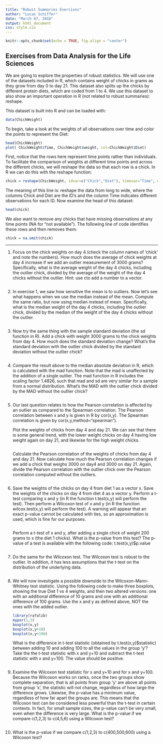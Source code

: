 ```yaml
---
title: "Robust Summaries Exercises"
author: "Lucas Schiffer"
date: "March 07, 2016"
output: html_document
css: style.css
---
```


```r
knitr::opts_chunk$set(echo = TRUE, fig.align = "center")
```

## Exercises from Data Analysis for the Life Sciences

We are going to explore the properties of robust statistics. We will use one of the datasets included in R, which contains weight of chicks in grams as they grow from day 0 to day 21. This dataset also splits up the chicks by different protein diets, which are coded from 1 to 4. We use this dataset to also show an important operation in R (not related to robust summaries): reshape.

This dataset is built into R and can be loaded with:

```r
data(ChickWeight)
```

To begin, take a look at the weights of all observations over time and color the points to represent the Diet:

```r
head(ChickWeight)
plot( ChickWeight$Time, ChickWeight$weight, col=ChickWeight$Diet)
```

First, notice that the rows here represent time points rather than individuals. To facilitate the comparison of weights at different time points and across the different chicks, we will reshape the data so that each row is a chick. In R we can do this with the reshape function:

```r
chick = reshape(ChickWeight, idvar=c("Chick","Diet"), timevar="Time", direction="wide")
```

The meaning of this line is: reshape the data from long to wide, where the columns Chick and Diet are the ID’s and the column Time indicates different observations for each ID. Now examine the head of this dataset:

```r
head(chick)
```

We also want to remove any chicks that have missing observations at any time points (NA for “not available”). The following line of code identifies these rows and then removes them:

```r
chick = na.omit(chick)
```

***

1. Focus on the chick weights on day 4 (check the column names of ‘chick’ and note the numbers). How much does the average of chick weights at day 4 increase if we add an outlier measurement of 3000 grams? Specifically, what is the average weight of the day 4 chicks, including the outlier chick, divided by the average of the weight of the day 4 chicks without the outlier. Hint: use cto add a number to a vector.

    ```r
    
    ```

2. In exercise 1, we saw how sensitive the mean is to outliers. Now let’s see what happens when we use the median instead of the mean. Compute the same ratio, but now using median instead of mean. Specifically, what is the median weight of the day 4 chicks, including the outlier chick, divided by the median of the weight of the day 4 chicks without the outlier.

    ```r
    
    ```

3. Now try the same thing with the sample standard deviation (the sd function in R). Add a chick with weight 3000 grams to the chick weights from day 4. How much does the standard deviation change? What’s the standard deviation with the outlier chick divided by the standard deviation without the outlier chick?

    ```r
    
    ```

4. Compare the result above to the median absolute deviation in R, which is calculated with the mad function. Note that the mad is unaffected by the addition of a single outlier. The mad function in R includes the scaling factor 1.4826, such that mad and sd are very similar for a sample from a normal distribution. What’s the MAD with the outlier chick divided by the MAD without the outlier chick?

    ```r
    
    ```

5. Our last question relates to how the Pearson correlation is affected by an outlier as compared to the Spearman correlation. The Pearson correlation between x and y is given in R by cor(x,y). The Spearman correlation is given by cor(x,y,method="spearman").

    Plot the weights of chicks from day 4 and day 21. We can see that there is some general trend, with the lower weight chicks on day 4 having low weight again on day 21, and likewise for the high weight chicks.

    ```r
    
    ```

    Calculate the Pearson correlation of the weights of chicks from day 4 and day 21. Now calculate how much the Pearson correlation changes if we add a chick that weighs 3000 on day4 and 3000 on day 21. Again, divide the Pearson correlation with the outlier chick over the Pearson correlation computed without the outliers.

    ```r
    
    ```

6. Save the weights of the chicks on day 4 from diet 1 as a vector x. Save the weights of the chicks on day 4 from diet 4 as a vector y. Perform a t-test comparing x and y (in R the function t.test(x,y) will perform the test). Then perform a Wilcoxon test of x and y (in R the function wilcox.test(x,y) will perform the test). A warning will appear that an exact p-value cannot be calculated with ties, so an approximation is used, which is fine for our purposes.

    ```r
    
    ```

    Perform a t-test of x and y, after adding a single chick of weight 200 grams to x (the diet 1 chicks). What is the p-value from this test? The p-value of a test is available with the following code: t.test(x,y)$p.value

    ```r
    
    ```

7. Do the same for the Wilcoxon test. The Wilcoxon test is robust to the outlier. In addition, it has less assumptions that the t-test on the distribution of the underlying data.

    ```r
    
    ```

8. We will now investigate a possible downside to the Wilcoxon-Mann-Whitney test statistic. Using the following code to make three boxplots, showing the true Diet 1 vs 4 weights, and then two altered versions: one with an additional difference of 10 grams and one with an additional difference of 100 grams. Use the x and y as defined above, NOT the ones with the added outlier.

    ```r
    library(rafalib)
    mypar(1,3) 
    boxplot(x,y)
    boxplot(x,y+10) 
    boxplot(x,y+100)
    ```

    What is the difference in t-test statistic (obtained by t.test(x,y)$statistic) between adding 10 and adding 100 to all the values in the group ‘y’? Take the the t-test statistic with x and y+10 and subtract the t-test statistic with x and y+100. The value should be positive.

    ```r
    
    ```

9. Examine the Wilcoxon test statistic for x and y+10 and for x and y+100. Because the Wilcoxon works on ranks, once the two groups show complete separation, that is all points from group ‘y’ are above all points from group ‘x’, the statistic will not change, regardless of how large the difference grows. Likewise, the p-value has a minimum value, regardless of how far apart the groups are. This means that the Wilcoxon test can be considered less powerful than the t-test in certain contexts. In fact, for small sample sizes, the p-value can’t be very small, even when the difference is very large. What is the p-value if we compare c(1,2,3) to c(4,5,6) using a Wilcoxon test?

    ```r
    
    ```

10. What is the p-value if we compare c(1,2,3) to c(400,500,600) using a Wilcoxon test?

    ```r
    
    ```
